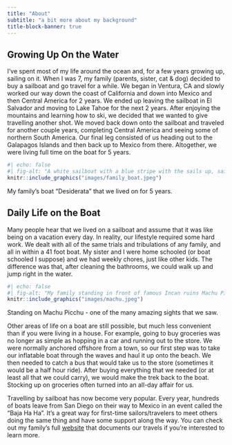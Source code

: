 ```yaml
---
title: "About"
subtitle: "a bit more about my background"
title-block-banner: true
---
```



## Growing Up On the Water
I've spent most of my life around the ocean and, for a few years growing up, sailing on it. When I was 7, my family (parents, sister, cat & dog) decided to buy a sailboat and go travel for a while. We began in Ventura, CA and slowly worked our way down the coast of California and down into Mexico and then Central America for 2 years. We ended up leaving the sailboat in El Salvador and moving to Lake Tahoe for the next 2 years. After enjoying the mountains and learning how to ski, we decided that we wanted to give travelling another shot. We moved back down onto the sailboat and traveled for another couple years, completing Central America and seeing some of northern South America. Our final leg consisted of us heading out to the Galapagos Islands and then back up to Mexico from there. Altogether, we were living full time on the boat for 5 years.     

:::{.column-margin}
```r
#| echo: false
#| fig-alt: "A white sailboat with a blue stripe with the sails up, sailing downwind."
knitr::include_graphics("images/family_boat.jpeg")
```
::: {.center-text .extra-small-text .dark-gray-text .topbr}
My family's boat "Desiderata" that we lived on for 5 years.
:::
:::

## Daily Life on the Boat
Many people hear that we lived on a sailboat and assume that it was like being on a vacation every day. In reality, our lifestyle required some hard work. We dealt with all of the same trials and tribulations of any family, and all in within a 41 foot boat. My sister and I were home schooled (or boat schooled I suppose) and we had weekly chores, just like other kids. The difference was that, after cleaning the bathrooms, we could walk up and jump right in the water.

:::{.column-margin}
```r
#| echo: false
#| fig-alt: "My family standing in front of famous Incan ruins Machu Picchu"
knitr::include_graphics("images/machu.jpeg")
```
::: {.center-text .extra-small-text .dark-gray-text .topbr}
Standing on Machu Picchu - one of the many amazing sights that we saw.
:::
:::

Other areas of life on a boat are still possible, but much less convenient than if you were living in a house. For example, going to buy groceries was no longer as simple as hopping in a car and running out to the store. We were normally anchored offshore from a town, so our first step was to take our inflatable boat through the waves and haul it up onto the beach. We then needed to catch a bus that would take us to the store (sometimes it would be a half hour ride). After buying everything that we needed (or at least all that we could carry), we would make the trek back to the boat. Stocking up on groceries often turned into an all-day affair for us.  

Travelling by sailboat has now become very popular. Every year, hundreds of boats leave from San Diego on their way to Mexico in an event called the "Baja Ha Ha". It's a great way for first-time sailors/travelers to meet others doing the same thing and have some support along the way. You can check out my family's full [website](https://sv-desiderata.com/) that documents our travels if you're interested to learn more.

















